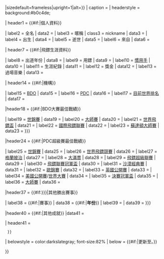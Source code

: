 {{Infobox
| bodyclass  = vcard
| aboveclass = fn
| above      = {{{name|<includeonly>{{PAGENAME}}</includeonly>}}}
| image      = {{#invoke:InfoboxImage|InfoboxImage|image={{{image|}}}|size={{#if:{{{image_size|}}}|{{{image_size|}}}|{{{imagesize|}}}}}|sizedefault=frameless|upright=1|alt={{{alt|}}}}}
| caption    = {{{caption|}}}
| headerstyle = background:#b0c4de;

| header1    = {{#if:{{{fullname|}}}{{{nickname|}}}{{{birth_date|}}}{{{birth_place|}}}{{{death_date|}}}{{{death_place|}}}{{{hometown|}}}{{{homecountry|}}}|個人資料}}

| label2     = 全名
| data2      = {{{fullname|}}}
| label3     = 暱稱
| class3     = nickname
| data3      = {{{nickname|}}}
| label4     = 出生
| data4      = {{br separated entries|{{{birth_date|}}}|{{{birth_place|}}} }} 
| label5     = 逝世
| data5      = {{br separated entries|{{{death_date|}}}|{{{death_place|}}} }} 
| label6     = 來自
| data6      = {{br separated entries|{{{hometown|}}}|{{{homecountry|}}} }}

| header7    = {{#if:{{{since|}}}{{{darts|}}}{{{laterality|}}}{{{music|}}}|飛鏢生涯資料}}

| label8     = 出道年份
| data8      = {{{since|}}}
| label9     = 用鏢
| data9      = {{{darts|}}}
| label10    = [[慣用手]]
| data10     = {{{laterality|}}}
| label11    = 生涯紀錄
| data11     = {{{careerrecord|}}}
| label12    = 獎金
| data12     = {{{careerprizemoney|}}}
| label13    = 過場音樂
| data13     = {{{music|}}}

| header14   = {{#if:{{{PDC|}}}{{{BDO|}}}{{{currentrank|}}}|機構}}

| label15    = [[英國飛鏢組織|BDO]]
| data15     = {{{BDO|}}}
| label16    = [[職業飛鏢公司|PDC]]
| data16     = {{{PDC|}}}
| label17    = [[飛鏢世界排名|目前世界排名]]
| data17     = {{{currentrank|}}}

|header18    = {{#if:{{{BDO World|}}}{{{World Masters|}}}{{{World Darts Trophy|}}}{{{Int. Darts League|}}}{{{Zuiderduin Masters|}}}|BDO大賽最佳戰績}}

| label19    = [[BDO世界飛鏢錦標賽|世錦賽]]
| data19     = {{{BDO World|}}}
| label20    = [[世界飛鏢大師賽|大師賽]]
| data20     = {{{World Masters|}}}
| label21    = [[世界飛鏢盃]]
| data21     = {{{World Darts Trophy|}}}
| label22    = [[國際飛鏢聯賽]]
| data22     = {{{Int. Darts League|}}}
| label23    = [[蘇達頓大師賽]]
| data23     = {{{Zuiderduin Masters|{{{Dutch Masters|}}}}}}

|header24    = {{#if:{{{PDC World|}}}{{{Matchplay|}}}{{{Grand Prix|}}}{{{Grand Slam|}}}{{{Premier League|}}}{{{Championship League|}}}{{{Vegas|}}}{{{European|}}}{{{UK Open|}}}{{{US Open|}}}{{{PC Finals|}}}|PDC超級賽最佳戰績}}

| label25    = [[PDC世界飛鏢錦標賽|世錦賽]]
| data25     = {{{PDC World|}}}
| label26    = [[世界飛鏢競賽]]
| data26     = {{{Matchplay|}}}
| label27    = [[世界格蘭披治飛標賽|格蘭披治]]
| data27     = {{{Grand Prix|}}}
| label28    = [[大滿貫飛鏢賽|大滿貫]]
| data28     = {{{Grand Slam|}}}
| label29    = [[飛鏢超級聯賽]]
| data29     = {{{Premier League|}}}
| label30    = [[飛鏢聯賽冠軍盃]]
| data30     = {{{Championship League|}}}
| label31    = [[拉斯維加斯沙漠經典賽|沙漠經典賽]]
| data31     = {{{Vegas|}}}
| label32    = [[歐洲飛鏢錦標賽|歐錦賽]]
| data32     = {{{European|}}}
| label33    = [[英國飛鏢公開賽|英國公開賽]]
| data33     = {{{UK Open|}}}
| label34    = [[美國飛鏢公開賽|美國公開賽]]/[[世界飛鏢大賽|世界大賽]]
| data34     = {{{US Open|}}}
| label35    = [[決賽選手冠軍盃|決賽冠軍盃]]
| data35     = {{{PC Finals|}}}
| label36    = [[飛鏢大師賽|大師賽]]
| data36    = {{{Masters|}}}

|header37    = {{#if:{{{results|{{{resultyears|}}}}}}|其他勝出賽事}}

| label38    = {{#if:{{{tournament|}}}|賽事}}
| data38   = {{#if:{{{resultyears|}}}|'''年份'''}}
| label39     = {{{tournament|}}}
| data39     = {{{results|{{{resultyears|}}}}}}

|header40    = {{#if:{{{achievement|}}}|其他成就}}
|data41      = {{{achievement|}}}

| header41    = {{Infobox medal templates
  |medals = {{{medaltemplates|}}}
  |expand = {{#ifeq:{{lc:{{{show-medals}}}}}|no||yes}}
  }}

| belowstyle  = color:darkslategray; font-size:82%
| below       = {{#if:{{{updated|}}}|更新至{{{updated}}}。}}

}}<noinclude>{{Documentation}}</noinclude>